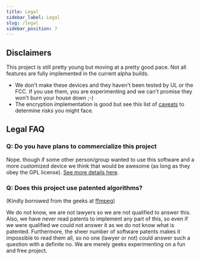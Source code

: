 ```yaml
---
title: Legal
sidebar_label: Legal
slug: /legal
sidebar_position: 7
---
```


## Disclaimers

This project is still pretty young but moving at a pretty good pace. Not all features are fully implemented in the current alpha builds.

- We don't make these devices and they haven't been tested by UL or the FCC. If you use them, you are experimenting and we can't promise they won't burn your house down ;-)
- The encryption implementation is good but see this list of [caveats](/docs/developers/firmware/encryption#summary-of-strengthsweaknesses-of-our-current-implementation) to determine risks you might face.

## Legal FAQ

### Q: Do you have plans to commercialize this project

Nope. though if some other person/group wanted to use this software and a more customized device we think that would be awesome (as long as they obey the GPL license). [See more details here](/docs/legal/licensing).

### Q: Does this project use patented algorithms?

(Kindly borrowed from the geeks at [ffmpeg](http://ffmpeg.org/legal.html))

We do not know, we are not lawyers so we are not qualified to answer this. Also, we have never read patents to implement any part of this, so even if we were qualified we could not answer it as we do not know what is patented. Furthermore, the sheer number of software patents makes it impossible to read them all, so no one (lawyer or not) could answer such a question with a definite no. We are merely geeks experimenting on a fun and free project.
